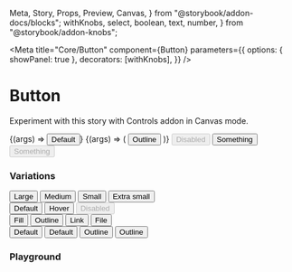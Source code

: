   Meta,
  Story,
  Props,
  Preview,
  Canvas,
} from "@storybook/addon-docs/blocks";
  withKnobs,
  select,
  boolean,
  text,
  number,
} from "@storybook/addon-knobs";

<Meta
  title="Core/Button"
  component={Button}
  parameters={{
    options: { showPanel: true },
    decorators: [withKnobs],
  }}
/>

# Button

Experiment with this story with Controls addon in Canvas mode.

<Preview withToolbar>
  <Story name="Default">{(args) => <Button {...args}>Default</Button>}</Story>
</Preview>

<Props of={Button} />

<Preview withToolbar>
  <Story name="Outline">
    {(args) => (
      <Button {...args} variation={"outline"}>
        Outline
      </Button>
    )}
  </Story>
</Preview>

<Preview withToolbar>
  <Story name="Disabled">
    <Button disabled>Disabled</Button>
  </Story>
</Preview>

<Preview withToolbar>
  <Story name="Button Link">
    <Button variation={"link"}>Something</Button>
  </Story>
</Preview>

<Preview withToolbar>
  <Story name="Disabled Button Link">
    <Button disabled variation={"link"}>
      Something
    </Button>
  </Story>
</Preview>

### Variations

<Canvas withToolbar>
  <Story name="Size Variations">
    <div
      style={{
        height: 100,
        width: 600,
        flexDirection: "row",
        justifyContent: "space-between",
      }}
    >
      <Button size="lg">Large</Button>
      <Button size="md">Medium</Button>
      <Button size="sm">Small</Button>
      <Button size="xs">Extra small</Button>
    </div>
  </Story>
</Canvas>

<Canvas withToolbar>
  <Story name="State Variations">
    <div
      style={{
        height: 100,
        width: 600,
        flexDirection: "row",
        justifyContent: "space-between",
      }}
    >
      <Button>Default</Button>
      <Button
        style={{ backgroundColor: colors.baseHover, border: colors.baseHover }}
      >
        Hover
      </Button>
      <Button disabled>Disabled</Button>
    </div>
  </Story>
</Canvas>

<Canvas withToolbar>
  <Story name="Style Variations">
    <div
      style={{
        height: 100,
        width: 60,
        flexDirection: "row",
        justifyContent: "space-between",
      }}
    >
      <Button variation={"fill"}>Fill</Button>
      <Button variation={"outline"}>Outline</Button>
      <Button variation={"link"}>Link</Button>
      <Button variation={"file"}>File</Button>
    </div>
  </Story>
</Canvas>

<Canvas withToolbar>
  <Story name="Color Variations">
    <div>
      <Button variation={"fill"} colorStyle={"secondary"}>
        Default
      </Button>
      <Button variation={"fill"} colorStyle={"error"}>
        Default
      </Button>
      <Button variation={"outline"} colorStyle={"secondary"}>
        Outline
      </Button>
      <Button variation={"outline"} colorStyle={"error"}>
        Outline
      </Button>
    </div>
  </Story>
</Canvas>

### Playground
